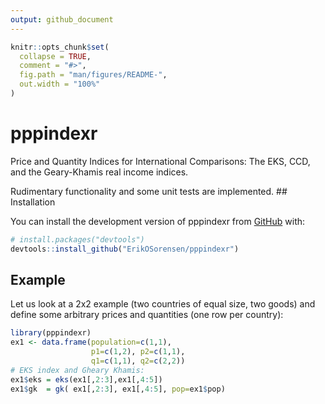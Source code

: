 ```yaml
---
output: github_document
---
```


<!-- README.md is generated from README.Rmd. Please edit that file -->

```r
knitr::opts_chunk$set(
  collapse = TRUE,
  comment = "#>",
  fig.path = "man/figures/README-",
  out.width = "100%"
)
```

# pppindexr


Price and Quantity Indices for International Comparisons: The EKS, CCD, and the 
Geary-Khamis real income indices.

Rudimentary functionality and some unit tests are implemented.
## Installation

You can install the development version of pppindexr from [GitHub](https://github.com/) with:

``` r
# install.packages("devtools")
devtools::install_github("ErikOSorensen/pppindexr")
```

## Example

Let us look at a 2x2 example (two countries of equal size, two goods) and define
some arbitrary prices and quantities (one row per country):

```r
library(pppindexr)
ex1 <- data.frame(population=c(1,1),
                  p1=c(1,2), p2=c(1,1), 
                  q1=c(1,1), q2=c(2,2))
# EKS index and Gheary Khamis:
ex1$eks = eks(ex1[,2:3],ex1[,4:5])
ex1$gk  = gk( ex1[,2:3], ex1[,4:5], pop=ex1$pop)
```



